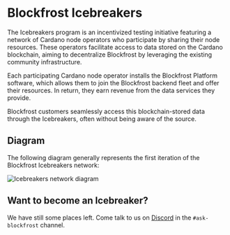 # Blockfrost Icebreakers

The Icebreakers program is an incentivized testing initiative featuring a network of Cardano node operators who participate by sharing their node resources. 
These operators facilitate access to data stored on the Cardano blockchain, aiming to decentralize Blockfrost by leveraging the existing community infrastructure.

Each participating Cardano node operator installs the Blockfrost Platform software, which allows them to join the Blockfrost backend fleet and offer their resources. 
In return, they earn revenue from the data services they provide.

Blockfrost customers seamlessly access this blockchain-stored data through the Icebreakers, often without being aware of the source.

## Diagram

The following diagram generally represents the first iteration of the Blockfrost Icebreakers network: 

![Icebreakers network diagram](/icebreakers_network_diagram.png)

## Want to become an Icebreaker? 

We have still some places left. 
Come talk to us on [Discord](https://discord.com/invite/inputoutput) in the `#ask-blockfrost` channel.
